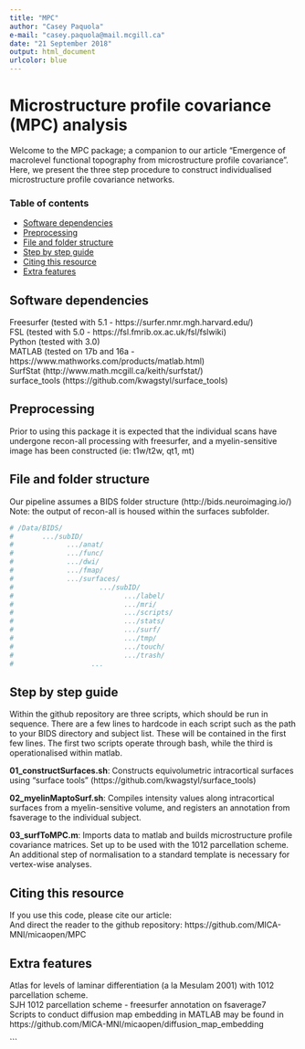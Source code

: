 ```yaml
---
title: "MPC"
author: "Casey Paquola"
e-mail: "casey.paquola@mail.mcgill.ca"
date: "21 September 2018"
output: html_document
urlcolor: blue
---
```


# Microstructure profile covariance (MPC) analysis
Welcome to the MPC package; a companion to our article "Emergence of macrolevel functional topography from microstructure profile covariance". Here, we present the three step procedure to construct individualised microstructure profile covariance networks.

### Table of contents
* [Software dependencies](#software-dependencies)   
* [Preprocessing](#preprocessing)   
* [File and folder structure](#file-and-folder-structure)   
* [Step by step guide](#step-by-step-guide)   
* [Citing this resource](#citing-this-resource)   
* [Extra features](#extra-features)   

## Software dependencies
Freesurfer (tested with 5.1 - https://surfer.nmr.mgh.harvard.edu/)   
FSL (tested with 5.0 - https://fsl.fmrib.ox.ac.uk/fsl/fslwiki)   
Python (tested with 3.0)   
MATLAB (tested on 17b and 16a - https://www.mathworks.com/products/matlab.html)   
SurfStat (http://www.math.mcgill.ca/keith/surfstat/)   
surface_tools (https://github.com/kwagstyl/surface_tools)   

## Preprocessing
Prior to using this package it is expected that the individual scans have undergone recon-all processing with freesurfer, and a myelin-sensitive image has been constructed (ie: t1w/t2w, qt1, mt)

## File and folder structure
Our pipeline assumes a BIDS folder structure (http://bids.neuroimaging.io/)
Note: the output of recon-all is housed within the surfaces subfolder.
```r
# /Data/BIDS/   
#       .../subID/   
#             .../anat/  
#             .../func/  
#             .../dwi/   
#             .../fmap/   
#             .../surfaces/   
#                     .../subID/   
#                           .../label/   
#                           .../mri/   
#                           .../scripts/   
#                           .../stats/   
#                           .../surf/   
#                           .../tmp/   
#                           .../touch/   
#                           .../trash/   
#                   ...   
```   

## Step by step guide
Within the github repository are three scripts, which should be run in sequence. There are a few lines to hardcode in each script such as the path to your BIDS directory and subject list. These will be contained in the first few lines. The first two scripts operate through bash, while the third is operationalised within matlab. 

**01_constructSurfaces.sh**: Constructs equivolumetric intracortical surfaces using "surface tools" (https://github.com/kwagstyl/surface_tools)

**02_myelinMaptoSurf.sh**: Compiles intensity values along intracortical surfaces from a myelin-sensitive volume, and registers an annotation from fsaverage to the individual subject.

**03_surfToMPC.m**: Imports data to matlab and builds microstructure profile covariance matrices. Set up to be used with the 1012 parcellation scheme. An additional step of normalisation to a standard template is necessary for vertex-wise analyses. 

## Citing this resource
If you use this code, please cite our article:   
And direct the reader to the github repository: https://github.com/MICA-MNI/micaopen/MPC

## Extra features
Atlas for levels of laminar differentiation (a la Mesulam 2001) with 1012 parcellation scheme.   
SJH 1012 parcellation scheme - freesurfer annotation on fsaverage7   
Scripts to conduct diffusion map embedding in MATLAB may be found in https://github.com/MICA-MNI/micaopen/diffusion_map_embedding   

```